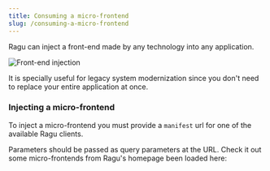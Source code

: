 ```yaml
---
title: Consuming a micro-frontend
slug: /consuming-a-micro-frontend
---
```


Ragu can inject a front-end made by any technology into any application.

![Front-end injection](../static/img/front-end-injection.png)

It is specially useful for legacy system modernization since you don't
need to replace your entire application at once.

### Injecting a micro-frontend

To inject a micro-frontend you must provide a `manifest` url for one of the available Ragu clients.

Parameters should be passed as query parameters at the URL. Check it out some micro-frontends from Ragu's homepage been
loaded here:

<RaguWebsiteLoader />
